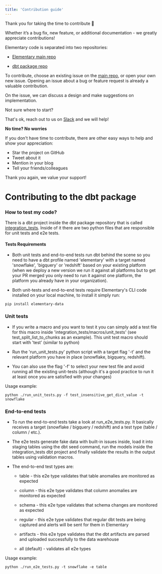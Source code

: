 ```yaml
---
title: 'Contribution guide'
---
```


Thank you for taking the time to contribute 🧡

Whether it’s a bug fix, new feature, or additional documentation - we greatly appreciate contributions!

Elementary code is separated into two repositories:

- [Elementary main repo](https://github.com/elementary-data/elementary)

- [dbt package repo](https://github.com/elementary-data/dbt-data-reliability)

To contribute, choose an existing issue on the [main repo](https://github.com/elementary-data/elementary), or open your own new issue.
Opening an issue about a bug or feature request is already a valuable contribution.

On the issue, we can discuss a design and make suggestions on implementation.

Not sure where to start?

That's ok, reach out to us on [Slack](https://join.slack.com/t/elementary-community/shared_invite/zt-1b9vogqmq-y~IRhc2396CbHNBXLsrXcA) and we will help!

**No time? No worries**

If you don't have time to contribute, there are other easy ways to help and show your appreciation:

- Star the project on GitHub
- Tweet about it
- Mention in your blog
- Tell your friends/colleagues

Thank you again, we value your support!


# Contributing to the dbt package

### How to test my code?

There is a dbt project inside the dbt package repository that is called [integration_tests](https://github.com/elementary-data/dbt-data-reliability/tree/master/integration_tests). Inside of it there are two python files that are responsible for unit tests and e2e tests.

#### Tests Requirements

- Both unit tests and end-to-end tests run dbt behind the scene so you need to have a dbt profile named 'elementary' with a target named 'snowflake', 'bigquery' or 'redshift' based on your existing platform (when we deploy a new version we run it against all platforms but to get your PR merged you only need to run it against one platform, the platform you already have in your organization).

- Both unit-tests and end-to-end tests require Elementary's CLI code installed on your local machine, to install it simply run:

```
pip install elementary-data
```

### Unit tests

- If you write a macro and you want to test it you can simply add a test file for this macro inside 'integration_tests/macros/unit_tests' (see test_split_list_to_chunks as an example). This unit test macro should start with 'test' (similar to python)

- Run the 'run_unit_tests.py' python script with a target flag '-t' and the relevant platform you have in place (snowflake, bigquery, redshift).

- You can also use the flag '-f' to select your new test file and avoid running all the existing unit-tests (although it's a good practice to run it at least once you are satisfied with your changes)

Usage example:

```
python ./run_unit_tests.py -f test_insensitive_get_dict_value -t snowflake
```

### End-to-end tests

- To run the end-to-end tests take a look at run_e2e_tests.py. It basically receives a target (snowflake / bigquery / redshift) and a test type (table / column / etc.).

- The e2e tests generate fake data with built-in issues inside, load it into staging tables using the dbt seed command, run the models inside the integration_tests dbt project and finally validate the results in the output tables using validation macros.

- The end-to-end test types are:

  - table - this e2e type validates that table anomalies are monitored as expected

  - column - this e2e type validates that column anomalies are monitored as expected

  - schema - this e2e type validates that schema changes are monitored as expected

  - regular - this e2e type validates that regular dbt tests are being captured and alerts will be sent for them in Elementary

  - artifacts - this e2e type validates that the dbt artifacts are parsed and uploaded successfully to the data warehouse

  - all (default) - validates all e2e types

Usage example:

```
python ./run_e2e_tests.py -t snowflake -e table
```
